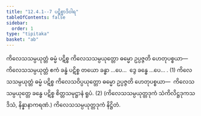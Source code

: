 ```yaml
---
title: "12.4.1--7 ပဋိစ္စာဒိဝါရ"
tableOfContents: false
sidebar:
  order: 1
type: "tipitaka"
basket: "ab"
---
```



<DynamicBreadcrumb />

<Division number="73">

<Paragraph number="4000">
ကိလေသသမ္ပယုတ္တံ ဓမ္မံ ပဋိစ္စ ကိလေသသမ္ပယုတ္တော ဓမ္မော ဥပ္ပဇ္ဇတိ ဟေတုပစ္စယာ—  ကိလေသသမ္ပယုတ္တံ ဧကံ ခန္ဓံ ပဋိစ္စ တယော ခန္ဓာ …ပေ…  ဒွေ ခန္ဓေ …ပေ… . (1)
</Paragraph>

<Paragraph number="4001">
ကိလေသသမ္ပယုတ္တံ ဓမ္မံ ပဋိစ္စ ကိလေသဝိပ္ပယုတ္တော ဓမ္မော ဥပ္ပဇ္ဇတိ ဟေတုပစ္စယာ—  ကိလေသသမ္ပယုတ္တေ ခန္ဓေ ပဋိစ္စ စိတ္တသမုဋ္ဌာနံ ရူပံ. (2)
</Paragraph>

<Paragraph number="4002">
(ကိလေသသမ္ပယုတ္တဒုကံ သံကိလိဋ္ဌဒုကသဒိသံ, နိန္နာနာကရဏံ.)

</Paragraph>
</Division>

<Paragraph number="4003" type="center">
ကိလေသသမ္ပယုတ္တဒုကံ နိဋ္ဌိတံ.
</Paragraph>